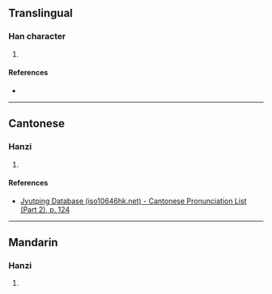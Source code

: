 {{character info/new}}
==Translingual==

===Han character===
{{Han char|rn=72|rad=日|as=15|sn=19|four=|canj=AJKF|ids=⿰日寮}}

# {{defn|Han|sort=日15}}

====References====
* {{Han ref|kx=0501.281|hdz=21541.071|uh=66E2|ud=26338}}

----

==Cantonese==

===Hanzi===
{{yue-hanzi|jyut=[[liu4]]|y=liu4}}

# {{defn|lang=yue|sort=日15}}

====References====
* [http://www.iso10646hk.net/jp/document/download.jsp Jyutping Database (iso10646hk.net) - Cantonese Pronunciation List (Part 2), p. 124]

----

==Mandarin==

===Hanzi===
{{cmn-hanzi|pin=[[liǎo]] ([[liao3]])|wg=liao<sup>3</sup>}}

# {{defn|lang=cmn|sort=日15}}